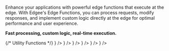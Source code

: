Enhance your applications with powerful edge functions that execute at the edge.
With Edgee's Edge Functions, you can process requests, modify responses, and implement custom logic
directly at the edge for optimal performance and user experience.

**Fast processing, custom logic, real-time execution.**

<CardGroup cols={2}>
  {/* Utility Functions */}
  <Card title="Maintenance Page" href="/components/edge-functions/maintenance-page" horizontal={true} icon={<img src="/images/logos/maintenance.png" alt="Maintenance Page" />} />
  <Card title="Mailchimp" href="/components/edge-functions/mailchimp" horizontal={true} icon={<img src="/images/logos/mailchimp.png" alt="Mailchimp" />} />
  <Card title="PDForge" href="/components/edge-functions/pdforge" horizontal={true} icon={<img src="/images/logos/pdforge.png" alt="PDForge" />} />
  <Card title="Slack Message" href="/components/edge-functions/slack-message" horizontal={true} icon={<img src="/images/logos/slack.png" alt="Slack Message" />} />
  <Card title="Stripe Billing Portal" href="/components/edge-functions/stripe-billing-portal" horizontal={true} icon={<img src="/images/logos/stripe.png" alt="Stripe Billing Portal" />} />
  <Card title="SendGrid" href="/components/edge-functions/sendgrid" horizontal={true} icon={<img src="/images/logos/sendgrid.png" alt="SendGrid" />} />
</CardGroup>
